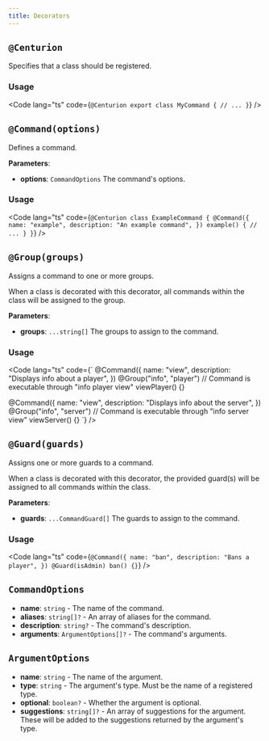 ```yaml
---
title: Decorators
---
```



## `@Centurion`

Specifies that a class should be registered.

### Usage

<Code lang="ts" code={`
@Centurion
export class MyCommand {
    // ...
}
`} />

## `@Command(options)`

Defines a command.

**Parameters**:
- **options**: `CommandOptions` The command's options.

### Usage

<Code lang="ts" code={`
@Centurion
class ExampleCommand {
    @Command({
        name: "example",
        description: "An example command",
    })
    example() {
        // ...
    }
}
`} />

## `@Group(groups)`

Assigns a command to one or more groups.

When a class is decorated with this decorator, all commands within the
class will be assigned to the group.

**Parameters**:
- **groups**: `...string[]` The groups to assign to the command.

### Usage

<Code lang="ts" code={`
@Command({
    name: "view",
    description: "Displays info about a player",
})
@Group("info", "player")
// Command is executable through "info player view"
viewPlayer() {}

@Command({
    name: "view",
    description: "Displays info about the server",
})
@Group("info", "server")
// Command is executable through "info server view"
viewServer() {}
`} />

## `@Guard(guards)`

Assigns one or more guards to a command.

When a class is decorated with this decorator, the provided guard(s) will
be assigned to all commands within the class.

**Parameters**:
- **guards**: `...CommandGuard[]` The guards to assign to the command.

### Usage

<Code lang="ts" code={`
@Command({
    name: "ban",
    description: "Bans a player",
})
@Guard(isAdmin)
ban() {}
`} />

## `CommandOptions`

- **name**: `string` - The name of the command.
- **aliases**: `string[]?` - An array of aliases for the command.
- **description**: `string?` - The command's description.
- **arguments**: `ArgumentOptions[]?` - The command's arguments.

## `ArgumentOptions`

- **name**: `string` - The name of the argument.
- **type**: `string` - The argument's type. Must be the name of a registered type.
- **optional**: `boolean?` - Whether the argument is optional.
- **suggestions**: `string[]?` - An array of suggestions for the argument.
These will be added to the suggestions returned by the argument's type.
